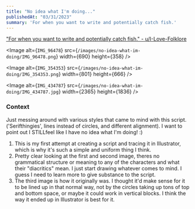 ```yaml
---
title: "No idea what I'm doing..."
publishedAt: "03/31/2023"
summary: 'For when you want to write and potentially catch fish.'
---
```


["For when you want to write and potentially catch fish." - u/I-Love-Folklore](https://www.reddit.com/r/neography/comments/1281xvo/comment/jeh2i31/?utm_source=share&amp;utm_medium=web2x&amp;context=3)

<Image
	alt={`IMG_96478`}
	src={`/images/no-idea-what-im-doing/IMG_96478.png`}
    width={690}
    height={358}
/>

<Image
	alt={`IMG_354353`}
	src={`/images/no-idea-what-im-doing/IMG_354353.png`}
    width={801}
    height={666}
/>

<Image
	alt={`IMG_434787`}
	src={`/images/no-idea-what-im-doing/IMG_434787.jpg`}
    width={2365}
    height={1836}
/>

### Context

Just messing around with various styles that came to mind with this script. ('Serifthingies', lines instead of circles, and different alignment). I want to point out I STILLfeel like I have no idea what I'm doing! :)

1. This is my first attempt at creating a script and tracing it in Illustrator, which is why it's such a simple and uniform thing I think.
2. Pretty clear looking at the first and second image, theres no grammatical structure or meaning to any of the characters and what their "diacritics" mean. I just start drawing whatever comes to mind. I guess I need to learn more to give substance to the script.
3. The third image is how it originally was. I thought it'd make sense for it to be lined up in that normal way, not by the circles taking up tons of top and bottom space, or maybe it could work in vertical blocks. I think the way it ended up in Illustrator is best for it.
